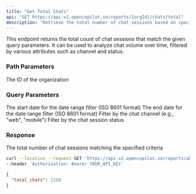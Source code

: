 ```yaml
---
title: "Get Total Chats"
api: "GET https://api-v2.opencopilot.so/reports/{orgId}/chats/total"
description: "Retrieve the total number of chat sessions based on specified criteria"
---
```


This endpoint returns the total count of chat sessions that match the given query parameters. It can be used to analyze chat volume over time, filtered by various attributes such as channel and status.

### Path Parameters

<ParamField path="orgId" type="string" required>
  The ID of the organization
</ParamField>

### Query Parameters

<ParamField query="startDate" type="string" format="date-time">
  The start date for the date range filter (ISO 8601 format)
</ParamField>

<ParamField query="endDate" type="string" format="date-time">
  The end date for the date range filter (ISO 8601 format)
</ParamField>

<ParamField query="channel" type="string">
  Filter by the chat channel (e.g., "web", "mobile")
</ParamField>

<ParamField query="status" type="number">
  Filter by the chat session status
</ParamField>

### Response

<ResponseField name="total_chats" type="number">
  The total number of chat sessions matching the specified criteria
</ResponseField>

<RequestExample>

```bash Example Request
curl --location --request GET 'https://api-v2.opencopilot.so/reports/abc123/chats/total?startDate=2023-01-01T00:00:00Z&endDate=2023-12-31T23:59:59Z&channel=web&status=1' \
--header 'Authorization: Bearer YOUR_API_KEY'
```

</RequestExample>

<ResponseExample>

```json Response
{
  "total_chats": 1250
}
```

</ResponseExample>
